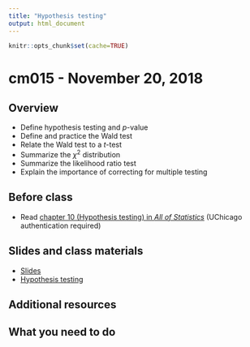 ```yaml
---
title: "Hypothesis testing"
output: html_document
---
```


```r
knitr::opts_chunk$set(cache=TRUE)
```

# cm015 - November 20, 2018

## Overview

* Define hypothesis testing and $p$-value
* Define and practice the Wald test
* Relate the Wald test to a $t$-test
* Summarize the $\chi^2$ distribution
* Summarize the likelihood ratio test
* Explain the importance of correcting for multiple testing

## Before class

* Read [chapter 10 (Hypothesis testing) in *All of Statistics*](https://link-springer-com.proxy.uchicago.edu/book/10.1007%2F978-0-387-21736-9) (UChicago authentication required)

## Slides and class materials

* [Slides](extras/cm015_slides.html)
* [Hypothesis testing](hypothesis-testing.html)

## Additional resources

## What you need to do

